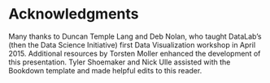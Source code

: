 Acknowledgments
===============

Many thanks to Duncan Temple Lang and Deb Nolan, who taught DataLab's (then the
Data Science Initiative) first Data Visualization workshop in April 2015.
Additional resources by Torsten Moller enhanced the development of this
presentation. Tyler Shoemaker and Nick Ulle assisted with the Bookdown template
and made helpful edits to this reader.

